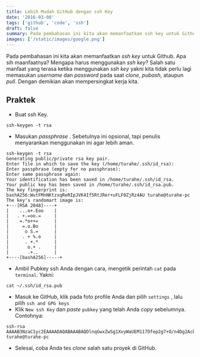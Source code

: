 ```yaml
---
title: Lebih Mudah GitHub dengan ssh Key
date: '2016-03-08'
tags: ['github', 'code', 'ssh']
draft: false
summary: Pada pembahasan ini kita akan memanfaatkan ssh key untuk Github.
images: ['/static/images/google.png']
---
```

Pada pembahasan ini kita akan memanfaatkan *ssh key* untuk Github.
Apa sih maanfaatnya? Mengapa harus menggunakan *ssh key*? Salah satu
manfaat yang terasa ketika menggunakan *ssh key* yakni kita tidak
perlu lagi memasukan _username_ dan _password_ pada saat  _clone_,
_pubash_, ataupun _pull_. Dengan demikian akan mempersingkat kerja kita.


## Praktek

* Buat ssh Key.

```
ssh-keygen -t rsa
```
* Masukan _passphrase_ . Sebetulnya ini opsional, tapi penulis menyarankan menggunakan ini agar lebih aman.

```
ssh-keygen -t rsa
Generating public/private rsa key pair.
Enter file in which to save the key (/home/turahe/.ssh/id_rsa):
Enter passphrase (empty for no passphrase):
Enter same passphrase again:
Your identification has been saved in /home/turahe/.ssh/id_rsa.
Your public key has been saved in /home/turahe/.ssh/id_rsa.pub.
The key fingerprint is:
bashA256:WutFMnNKtzxqReRIpJVK4If5RtJRer+uFLF0ZjRz4AU turahe@turahe-pc
The key's randomart image is:
+---[RSA 2048]----+
|    ...o+.Eoo    |
|   . +.=oo.=     |
|    =.*o++=      |
|     =.o.Bo      |
|      o S.=      |
|     . + %.o     |
|      . +.*      |
|       o.+ .     |
|       .+..      |
+----[bashA256]-----+
```
* Ambil Pubkey ssh Anda dengan cara, mengetik perintah `cat` pada `terminal`. Yakni:

```
cat ~/.ssh/id_rsa.pub
```
* Masuk ke GitHub, klik pada foto profile Anda dan pilih `settings` , lalu pilih `ssh and GPG keys`
* Klik `New ssh Key` dan _paste_ `pubkey` yang telah Anda _copy_ sebelumnya. Contohnya:

```
ssh-rsa AAAAB3NzaC1yc2EAAAADAQABAAABAQDlnqGwxZwSg1XvyWaUEM117Dfep2g7+O/n4Dg2Acb4vvqD2F33qMXQbVcdLlxTWJaDbbJMNxDp02dBMoHxlOPVyzqLc9Q43SQPxGAYzxG4WhEiDZbEqV2KlC3zxc5Noy3OyIeMqXEL5pTRTEApblsM6rirdhYSvRDD/MOLl51Sfx+RxRgHlBh12UfvSIoEmnJy10a6hsb8iSoEZuTui4ueRxZf3YMkgkFCTbG26zuTHEvsFPjsiuBjjBfkvLwJfrUFoO3mbExWH+Zcoup4uZtpVGE7EuuvsFcMXZepnIQgJmXFJlyO3giEKsuXOpgg9QpoVIb7GbgXuhMz95FKA/Ib turahe@turahe-pc
```
* Selesai, coba Anda tes _clone_ salah satu proyek di GitHub.